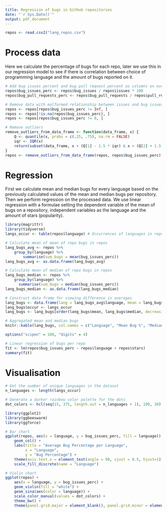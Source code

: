 ```yaml
---
title: Regression of bugs in GitHub repositories
date: "`r Sys.Date()`"
output: pdf_document
---
```


```r
repos <- read.csv2("lang_repos.csv")
```

# Process data

Here we calculate the percentage of bugs for each repo, later we use this in
our regression model to see if there is correlation between choice of programming
language and the amount of bugs reported on it.

```r
# Add bug issues percent and bug pull request percent as columns on every repo
repos$bug_issues_perc <- repos$bug_issues / repos$issues * 100
repos$bug_pull_requests_perc <- repos$bug_pull_requests / repos$pull_requests * 100

# Remove data with malformed relationship between issues and bug issues
repos <- repos[repos$bug_issues_perc != Inf, ]
repos <- repos[!is.na(repos$bug_issues_perc), ]
repos <- repos[repos$bug_issues_perc != 0, ]

# Remove outliers
remove_outliers_from_data_frame <- function(data_frame, x) {
    Q <- quantile(x, probs = c(.25, .75), na.rm = FALSE)
    iqr <- IQR(x)
    return(subset(data_frame, x > (Q[1] - 1.5 * iqr) & x < (Q[2] + 1.5 * iqr)))
}
repos <- remove_outliers_from_data_frame(repos, repos$bug_issues_perc)
```

# Regression

First we calculate mean and median bugs for every language based on the
previously calculated values of the mean and median bugs per repository.
Then we perform regression on the processed data. We use linear regression with
a formulae setting the dependent variable of the mean of bugs on a repository,
independent variables as the language and the amount of stars (popularity).

```r
library(magrittr)
library(tidyverse)
langs_occur <- table(repos$language) # Occurrences of languages in repos

# Calculate mean of mean of repo bugs in repos
lang_bugs_avg <- repos %>%
    group_by(language) %>%
        summarise(sum_bugs = mean(bug_issues_perc))
lang_bugs_avg <- as.data.frame(lang_bugs_avg)

# Calculate mean of median of repo bugs in repos
lang_bugs_median <- repos %>%
    group_by(language) %>%
      summarise(sum_bugs = median(bug_issues_perc))
lang_bugs_median <- as.data.frame(lang_bugs_median)

# Construct data frame for viewing difference in averages
lang_bugs <- data.frame(lang = lang_bugs_avg$language, mean = lang_bugs_avg$sum_bugs, median = lang_bugs_median$sum_bugs)
lang_bugs$occur <- langs_occur
lang_bugs <- lang_bugs[order(lang_bugs$mean, lang_bugs$median, decreasing = TRUE), ]

# Aggregated mean and median bugs
knitr::kable(lang_bugs, col.names = c("Language", "Mean Bug %", "Median Bug %", "Occurrences"))

options("scipen" = 100, "digits" = 4)

# Linear regression of bugs per repo
fit <- lm(repos$bug_issues_perc ~ repos$language + repos$stars)
summary(fit)
```

# Visualisation

```r
# Get the number of unique languages in the dataset
n_languages <- length(langs_occur)

# Generate a darker rainbow color palette for the dots
dot_colors <- hcl(seq(15, 375, length.out = n_languages + 1), 100, 30)

library(ggplot2)
library(ggbeeswarm)
library(ggforce)

# Bar chart
ggplot(repos, aes(x = language, y = bug_issues_perc, fill = language)) +
    geom_col() +
    labs(title = "Average Bug Percentage per Language",
         x = "Language",
         y = "Bug Percentage") +
    theme(axis.text.x = element_text(angle = 90, vjust = 0.5, hjust=1)) +
    scale_fill_discrete(name = "Language")

# Violin chart
ggplot(repos) +
    aes(x = language, y = bug_issues_perc) +
    geom_violin(fill = "white") +
    geom_sina(aes(color = language)) +
    scale_color_manual(values = dot_colors) +
    theme_bw() +
    theme(panel.grid.major = element_blank(), panel.grid.minor = element_blank())
```
